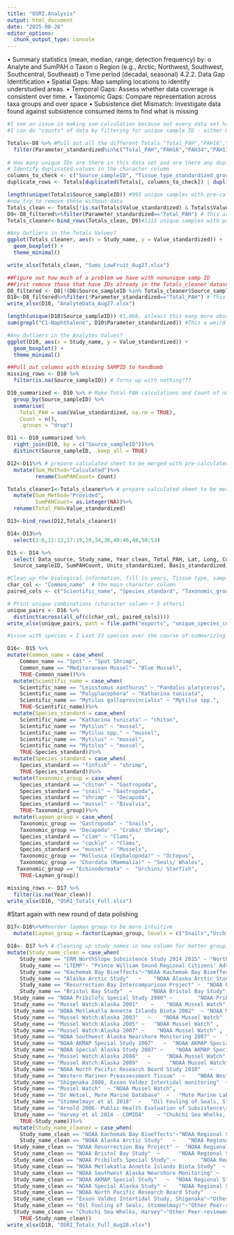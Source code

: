 ```yaml
---
title: "OSRI.Analysis"
output: html_document
date: "2025-08-26"
editor_options: 
  chunk_output_type: console
---
```

•	Summary statistics (mean, median, range, detection frequency) by:
o	Analyte and SumPAH
o	Taxon
o	Region (e.g., Arctic, Northwest, Southwest, Southcentral, Southeast)
o	Time period (decadal, seasonal)
4.2.2.	Data Gap Identification
•	Spatial Gaps: Map sampling locations to identify understudied areas.
•	Temporal Gaps: Assess whether data coverage is consistent over time.
•	Taxonomic Gaps: Compare representation across taxa groups and over space
•	Subsistence diet Mismatch: Investigate data found against subsistence consumed items to find what is missing

```r
#I see an issue in making sum calculation because not every data set has a "sample ID" that is unique
#I can do "counts" of data by filtering for unique sample ID - either OSRI_sampleID or Source_sampleID

Totals<-D8 %>% #Pull out all the different Totals "Total_PAH","PAH16","PAH34","PAH13","PAH44","PAH18" 
  filter(Parameter_standardized%in%c("Total_PAH","PAH16","PAH34","PAH13","PAH44","PAH18"))
  
# How many unique IDs are there in this data set and are there any duplicates?
# Identify duplicated values in the character column
columns_to_check <- c("Source_sampleID", "Tissue_type_standardized_grouped")
duplicate_rows <- Totals[duplicated(Totals[, columns_to_check]) | duplicated(Totals[, columns_to_check], fromLast = TRUE), ]

length(unique(Totals$Source_sampleID)) #995 unique samples with pre-calculated totals
#now try to remove those without data
Totals_clean <- Totals[!is.na(Totals$Value_standardized) & Totals$Value_standardized != "", ]
D9<-D8_filtered%>%filter(Parameter_standardized=="Total_PAH") # This are the BDL samples from the wetzel lab, add them to the Totals data
Totals_cleaner<-bind_rows(Totals_clean, D9)#1211 unique samples with precalculated totals

#Any Outliers in the Totals Values?
ggplot(Totals_cleaner, aes(x = Study_name, y = Value_standardized)) +
  geom_boxplot() +
  theme_minimal()

write_xlsx(Totals_clean, "Sums_LowFruit_Aug27.xlsx")

##Figure out how much of a problem we have with nonunique samp ID
##First remove those that have IDs already in the Totals_cleaner dataset
D8_filtered <- D8[!(D8$Source_sampleID %in% Totals_cleaner$Source_sampleID), ] #39,977 obs.
D10<-D8_filtered%>%filter(!Parameter_standardized=="Total_PAH") # This are the BDL samples from the Wetzel lab, add them to the Totals data
write_xlsx(D10, "AnalyteData_Aug27.xlsx")

length(unique(D10$Source_sampleID)) #1,068, atleast this many more observations
sum(grepl("C1-Naphthalene", D10$Parameter_standardized)) #This a weird one and may just be calling out all instances, not perfect case

#Any Outliers in the Analytes Values?
ggplot(D10, aes(x = Study_name, y = Value_standardized)) +
  geom_boxplot() +
  theme_minimal()

##Pull out columns with missing SAMPID to handbomb
missing_rows <- D10 %>%
  filter(is.na(Source_sampleID)) # Turns up with nothing???

D10_summarized <- D10 %>% # Make Total PAH calculations and Count of number of PAHs included in Total
  group_by(Source_sampleID) %>%
  summarise(
    Total_PAH = sum(Value_standardized, na.rm = TRUE),
    Count = n(),
    .groups = "drop")

D11 <- D10_summarized %>%
  right_join(D10, by = c("Source_sampleID"))%>%
  distinct(Source_sampleID, .keep_all = TRUE)

D12<-D11%>% # prepare calculated sheet to be merged with pre-calculated
  mutate(Sum_Method="Calculated")%>%
         rename(SumPAHCount= Count)

Totals_cleaner1<-Totals_cleaner%>% # prepare calculated sheet to be merged with pre-calculated
  mutate(Sum_Method="Provided",
         SumPAHCount= as.integer(NA))%>%
  rename(Total_PAH=Value_standardized)

D13<-bind_rows(D12,Totals_cleaner1)

D14<-D13%>%
  select(1:6,11:13,17:19,29,34,36,40:46,48,50:53)

D15 <- D14 %>%
  select( Data_source, Study_name, Year_clean, Total_PAH, Lat, Long, Common_name, Scientific_name, Species_standard, Taxonomic_group, Layman_group, Sample_motivation,
  Source_sampleID, SumPAHCount, Units_standardized, Basis_standardized, Sum_Method,  Tissue_type_standardized_grouped, Detection_limit_standardized, Reporting_limit_standardized, Qualifier_code, Moisture_pct, Lab_ID, Notes)

#Clean up the biological information, fill in years, Tissue type, sample motivation
char_col <- "Common_name"  # the main character column
paired_cols <- c("Scientific_name", "Species_standard", "Taxonomic_group", "Layman_group","Study_name")

# Print unique combinations (character column + 5 others)
unique_pairs <- D16 %>%
  distinct(across(all_of(c(char_col, paired_cols)))) 
write_xlsx(unique_pairs, path = file.path("exports", "unique_species_combinations_D16.xlsx"))

#issue with species = I Lost 23 species over the course of summarizing and merging!!!! Looks like there were cut when I cut off the 90s data

D16<- D15 %>% 
mutate(Common_name = case_when(
    Common_name == "Spot" ~ "Spot Shrimp",
    Common_name == "Mediteranean Mussel"~ "Blue Mussel",
    TRUE~Common_name))%>%
  mutate(Scientific_name = case_when(
    Scientific_name == "Leiostomus xanthurus" ~ "Pandalus platyceros",
    Scientific_name == "Polyplacophora" ~ "Katharina tunicata",
    Scientific_name == "Mytilus galloprovincialis" ~ "Mytilus spp.",
    TRUE~Scientific_name))%>%
  mutate(Species_standard = case_when(
    Scientific_name == "Katharina tunicata" ~ "chiton",
    Scientific_name == "Mytilus" ~ "mussel",
    Scientific_name == "Mytilus spp." ~ "mussel",
    Scientific_name == "Mytilus" ~ "mussel",
    Scientific_name == "Mytilus" ~ "mussel",
    TRUE~Species_standard))%>%
  mutate(Species_standard = case_when(
    Species_standard == "finfish" ~ "shrimp",
    TRUE~Species_standard))%>%
  mutate(Taxonomic_group = case_when(
    Species_standard == "chiton" ~ "Gastropoda",
    Species_standard == "snail" ~ "Gastropoda",
    Species_standard == "shrimp" ~ "Decapoda",
    Species_standard == "mussel" ~ "Bivalvia",
    TRUE~Taxonomic_group))%>%
  mutate(Layman_group = case_when(
    Taxonomic_group == "Gastropoda" ~ "Snails",
    Taxonomic_group == "Decapoda" ~ "Crabs/ Shrimp",
    Species_standard == "clam" ~ "Clams",
    Species_standard == "cockle" ~ "Clams",
    Species_standard == "mussel" ~ "Mussels",
    Taxonomic_group == "Mollusca (Cephalopoda)" ~ "Octopus",
    Taxonomic_group == "Chordata (Mammalia)" ~ "Seals/ Whales",
   Taxonomic_group == "Echinodermata" ~  "Urchins/ Starfish",
    TRUE~Layman_group))

missing_rows <- D17 %>%
  filter(is.na(Year_clean))
write_xlsx(D16, "OSRI_Totals_Full.xlsx")

```

#Start again with new round of data polishing
```r
D17<-D16%>%#Reorder layman group to be more intuitive
  mutate(Layman_group = factor(Layman_group, levels = c("Snails","Urchins/ Starfish","Octopus","Clams", "Mussels","Crabs/ Shrimp","Fish","Seals/ Whales")))

D18<- D17 %>% # Cleaning up study names in new column for better grouping and visusalizations
mutate(Study_name_clean = case_when(
    Study_name == "ERM NorthSlope Subsistence Study 2014 2015" ~ "NorthSlope Subsistence Study",
    Study_name == "LTEMP"~ "Prince William Sound Regional Citizens' Advisory Council Monitoring Program",
    Study_name == "Kachemak Bay Bioeffects"~"NOAA Kachemak Bay Bioeffects",
    Study_name == "Alaska Arctic Study"   ~    "NOAA Alaska Arctic Study",                                                  
    Study_name == "Resurrection Bay Intercomparison Project" ~  "NOAA Resurrection Bay Project",
    Study_name == "Bristol Bay Study"  ~      "NOAA Bristol Bay Study",
  Study_name == "NOAA Pribilofs Special Study 2000" ~        "NOAA Pribilofs Special Study",
  Study_name == "Mussel Watch:Alaska 2001"    ~    "NOAA Mussel Watch",
  Study_name == "NOAA Metlakatla Annette Islands Biota 2002"  ~ "NOAA Metlakatla Annette Islands Biota Study",
  Study_name == "Mussel Watch:Alaska 2003"   ~    "NOAA Mussel Watch" ,
  Study_name == "Mussel Watch:Alaska 2005" ~   "NOAA Mussel Watch" ,
  Study_name == "Mussel Watch:Alaska 2007" ~    "NOAA Mussel Watch" ,
  Study_name == "NOAA Southwest Alaska Nearshore Monitoring 2007" ~   "NOAA Southwest Alaska Nearshore Monitoring",
  Study_name == "NOAA AKMAP Special Study 2007"   ~  "NOAA AKMAP Special Study",
  Study_name == "NOAA Special Alaska Study 2007" ~    "NOAA AKMAP Special Study",
  Study_name == "Mussel Watch:Alaska 2008"   ~     "NOAA Mussel Watch" ,
  Study_name == "Mussel Watch:Alaska 2009"   ~      "NOAA Mussel Watch" ,
  Study_name == "NOAA North Pacific Research Board Study 2010"   ~      "NOAA North Pacific Research Board Study",  
  Study_name == "Western Mariner Preassessment Tissue"  ~    "NOAA Western Mariner Assessment",
  Study_name == "Shigenaka 2008, Exxon Valdez Intertidal monitoring"  ~ "Exxon Valdez Intertidal Study, Shigenaka",
  Study_name == "Mussel Watch"  ~ "NOAA Mussel Watch",
  Study_name == "Dr Wetzel, Mote Marine Database"  ~   "Mote Marine Laboratory",
  Study_name == "Stimmelmayr et al 2018"  ~   "Oil Fouling of Seals, Stimmelmayr",
  Study_name == "Arnold 2006- Public Health Evaluation of Subsistence\r\r\r\nResources Collected During 2005\r\r\r\n"~"Public Health Evaluation of Subsistence Resources, Arnold",
  Study_name == "Harvey et al 2014 - COMIDA"    ~ "Chukchi Sea Whelks, Harvey",
    TRUE~Study_name))%>%
  mutate(Study_name_cleaner = case_when(
    Study_name_clean == "NOAA Kachemak Bay Bioeffects"~"NOAA Regional Studies",
    Study_name_clean == "NOAA Alaska Arctic Study"   ~    "NOAA Regional Studies",
  Study_name_clean == "NOAA Resurrection Bay Project" ~  "NOAA Regional Studies", 
  Study_name_clean == "NOAA Bristol Bay Study"  ~      "NOAA Regional Studies",
  Study_name_clean == "NOAA Pribilofs Special Study" ~        "NOAA Regional Studies",
  Study_name_clean == "NOAA Metlakatla Annette Islands Biota Study"  ~ "NOAA Regional Studies",
  Study_name_clean == "NOAA Southwest Alaska Nearshore Monitoring" ~   "NOAA Regional Studies",
  Study_name_clean == "NOAA AKMAP Special Study"   ~  "NOAA Regional Studies",
  Study_name_clean == "NOAA Special Alaska Study" ~    "NOAA Regional Studies",
  Study_name_clean == "NOAA North Pacific Research Board Study"   ~      "NOAA Regional Studies", 
  Study_name_clean == "Exxon Valdez Intertidal Study, Shigenaka"~"Other Peer-reviewed Studies",
  Study_name_clean == "Oil Fouling of Seals, Stimmelmayr"~"Other Peer-reviewed Studies",
  Study_name_clean == "Chukchi Sea Whelks, Harvey"~"Other Peer-reviewed Studies",
    TRUE~Study_name_clean))
write_xlsx(D18, "OSRI_Totals_Full_Aug28.xlsx")
```
